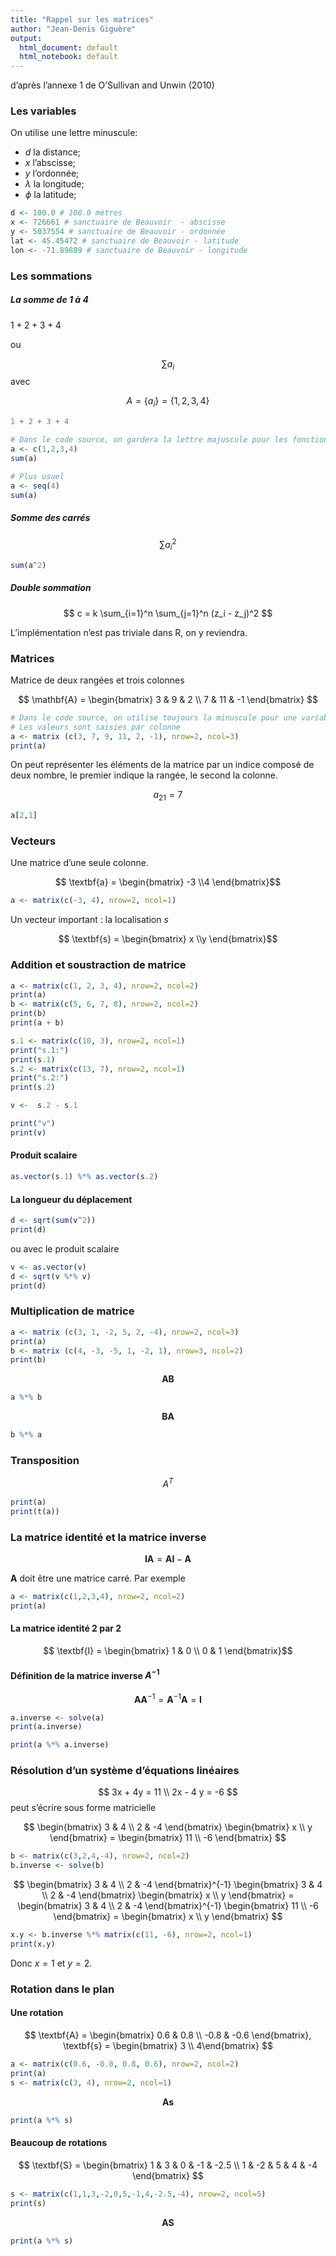 ```yaml
---
title: "Rappel sur les matrices"
author: "Jean-Denis Giguère"
output:
  html_document: default
  html_notebook: default
---
```


d'après l'annexe 1 de O'Sullivan and Unwin (2010)

### Les variables

On utilise une lettre minuscule:

* $d$ la distance;
* $x$ l'abscisse;
* $y$ l'ordonnée;
* $\lambda$ la longitude;
* $\phi$ la latitude;


```r
d <- 100.0 # 100.0 mètres
x <- 726661 # sanctuaire de Beauvoir  - abscisse
y <- 5037554 # sanctuaire de Beauvoir - ordonnée
lat <- 45.45472 # sanctuaire de Beauvoir - latitude
lon <- -71.89889 # sanctuaire de Beauvoir - longitude
```

### Les sommations

##### La somme de 1 à 4

$1 + 2 + 3 + 4$

ou 

$$\sum a_i$$
avec

$$A = \{a_i\} = \{1, 2, 3, 4\}$$

```r
1 + 2 + 3 + 4

# Dans le code source, on gardera la lettre majuscule pour les fonction
a <- c(1,2,3,4)
sum(a)

# Plus usuel
a <- seq(4)
sum(a)

```

##### Somme des carrés

$$\sum a_i^2$$

```r
sum(a^2)
```


##### Double sommation

$$ c = k \sum_{i=1}^n \sum_{j=1}^n (z_i - z_j)^2 $$

L'implémentation n'est pas triviale dans R, on y reviendra.


### Matrices

Matrice de deux rangées et trois colonnes

$$
\mathbf{A} = \begin{bmatrix}
3 & 9 & 2 \\
7 & 11 & -1
\end{bmatrix}
$$

```r
# Dans le code source, on utilise toujours la minuscule pour une variable 
# Les valeurs sont saisies par colonne 
a <- matrix (c(3, 7, 9, 11, 2, -1), nrow=2, ncol=3)
print(a)
```

On peut représenter les éléments de la matrice par un indice composé de deux nombre, le premier indique la rangée, le second la colonne.

$$ a_{21} = 7$$
```r
a[2,1]
```

### Vecteurs

Une matrice d'une seule colonne.

$$ \textbf{a} = \begin{bmatrix} -3 \\4 \end{bmatrix}$$

```r
a <- matrix(c(-3, 4), nrow=2, ncol=1)
```


Un vecteur important : la localisation $s$

$$ \textbf{s} = \begin{bmatrix} x \\y \end{bmatrix}$$


### Addition et soustraction de matrice

```r
a <- matrix(c(1, 2, 3, 4), nrow=2, ncol=2)
print(a)
b <- matrix(c(5, 6, 7, 8), nrow=2, ncol=2)
print(b)
print(a + b)
```

```r
s.1 <- matrix(c(10, 3), nrow=2, ncol=1)
print("s.1:")
print(s.1)
s.2 <- matrix(c(13, 7), nrow=2, ncol=1)
print("s.2:")
print(s.2)

v <-  s.2 - s.1

print("v")
print(v)
```


#### Produit scalaire

```r
as.vector(s.1) %*% as.vector(s.2)
```

#### La longueur du déplacement

```r
d <- sqrt(sum(v^2))
print(d)
```

ou avec le produit scalaire

```r
v <- as.vector(v)
d <- sqrt(v %*% v)
print(d)
```


### Multiplication de matrice

```r
a <- matrix (c(3, 1, -2, 5, 2, -4), nrow=2, ncol=3)
print(a)
b <- matrix (c(4, -3, -5, 1, -2, 1), nrow=3, ncol=2)
print(b)
```

$$\textbf{A}\textbf{B}$$

```r
a %*% b
```



$$\textbf{B}\textbf{A}$$

```r
b %*% a
```

### Transposition

$$A^T$$

```r
print(a)
print(t(a))
```

### La matrice identité et la matrice inverse


$$ \textbf{IA} = \textbf{AI} - \textbf{A} $$

$\textbf{A}$ doit être une matrice carré. Par exemple

```r
a <- matrix(c(1,2,3,4), nrow=2, ncol=2)
print(a)
```


#### La matrice identité 2 par 2

$$ \textbf{I}  = \begin{bmatrix} 1 & 0 \\ 0 & 1 \end{bmatrix}$$

#### Définition de la matrice inverse $A^{-1}$

$$ \textbf{AA}^{-1} = \textbf{A}^{-1}\textbf{A} = \textbf{I}$$ 

```r
a.inverse <- solve(a)
print(a.inverse)
```

```r
print(a %*% a.inverse)
```


### Résolution d'un système d'équations linéaires

$$
3x +  4y = 11 \\
2x - 4 y  = -6
$$
 peut s'écrire sous forme matricielle
 
 $$
 \begin{bmatrix} 3 & 4 \\ 2 & -4 \end{bmatrix}  \begin{bmatrix} x \\ y \end{bmatrix} =  \begin{bmatrix} 11 \\ -6 \end{bmatrix}
 $$


```r
b <- matrix(c(3,2,4,-4), nrow=2, ncol=2)
b.inverse <- solve(b)
```

 $$
 \begin{bmatrix} 3 & 4 \\ 2 & -4 \end{bmatrix}^{-1}
 \begin{bmatrix} 3 & 4 \\ 2 & -4 \end{bmatrix}  \begin{bmatrix} x \\ y \end{bmatrix} 
 =  
 \begin{bmatrix} 3 & 4 \\ 2 & -4 \end{bmatrix}^{-1}
 \begin{bmatrix} 11 \\ -6 \end{bmatrix}
 =
  \begin{bmatrix} x \\ y \end{bmatrix} 
 $$

```r
x.y <- b.inverse %*% matrix(c(11, -6), nrow=2, ncol=1)
print(x.y)
```


Donc $x = 1$ et $y = 2$.


### Rotation dans le plan

#### Une rotation

$$
\textbf{A} = \begin{bmatrix} 0.6 & 0.8 \\ -0.8 & -0.6 \end{bmatrix}, \textbf{s} = \begin{bmatrix} 3 \\ 4\end{bmatrix}
$$

```r
a <- matrix(c(0.6, -0.8, 0.8, 0.6), nrow=2, ncol=2)
print(a)
s <- matrix(c(3, 4), nrow=2, ncol=1)
```

$$ \textbf{As}$$

```r
print(a %*% s)
```


#### Beaucoup de rotations

$$
\textbf{S} = \begin{bmatrix} 1 & 3 & 0 & -1 & -2.5  \\
1 & -2 & 5 & 4 & -4 \end{bmatrix}
$$

```r
s <- matrix(c(1,1,3,-2,0,5,-1,4,-2.5,-4), nrow=2, ncol=5)
print(s)
```

$$\textbf{AS}$$

```r
print(a %*% s)
```


